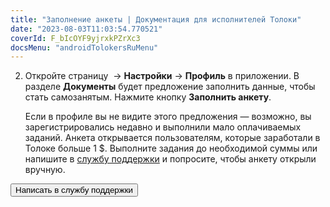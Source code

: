 ```yaml
---
title: "Заполнение анкеты | Документация для исполнителей Толоки"
date: "2023-08-03T11:03:54.770521"
coverId: F_bIcOYF9yjrxkPZrXc3
docsMenu: "androidTolokersRuMenu"
---
```



<RuSendRequestContent1/>

2. Откройте страницу <img src="https://tlkfrontprod.azureedge.net/portal-production/static/uploaded/images/1677847612879/1677847612879_original_svg.svg" alt="" /> → **Настройки** → **Профиль** в приложении. В разделе **Документы** будет предложение заполнить данные, чтобы стать самозанятым. Нажмите кнопку **Заполнить анкету**.

    Если в профиле вы не видите этого предложения — возможно, вы зарегистрировались недавно и выполнили мало оплачиваемых заданий. Анкета открывается пользователям, которые заработали в Толоке больше 1 $. Выполните задания до необходимой суммы или напишите в [службу поддержки](../../troubleshooting/support/?form-source=self-employed-send-request) и попросите, чтобы анкету открыли вручную.

<RuSendRequestContent2/>

<Button view="defaultInverse" size="l" type="link" url="../../troubleshooting/support/?form-source=self-employed-send-request">Написать в службу поддержки</Button>
